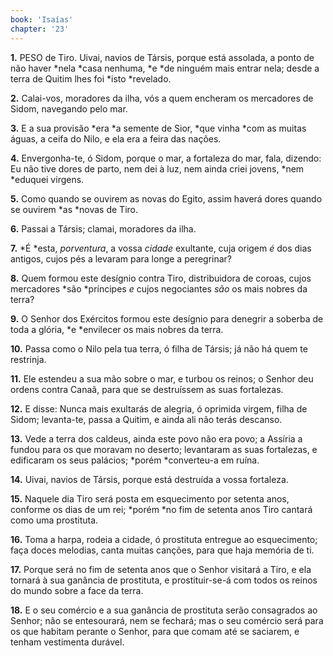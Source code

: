 ```yaml
---
book: 'Isaías'
chapter: '23'
---
```


**1.** PESO de Tiro. Uivai, navios de Társis, porque está assolada, a ponto de não haver *nela *casa nenhuma, *e *de ninguém mais entrar nela; desde a terra de Quitim lhes foi *isto *revelado.

**2.** Calai-vos, moradores da ilha, vós a quem encheram os mercadores de Sidom, navegando pelo mar.

**3.** E a sua provisão *era *a semente de Sior, *que vinha *com as muitas águas, a ceifa do Nilo, e ela era a feira das nações.

**4.** Envergonha-te, ó Sidom, porque o mar, a fortaleza do mar, fala, dizendo: Eu não tive dores de parto, nem dei à luz, nem ainda criei jovens, *nem *eduquei virgens.

**5.** Como quando se ouvirem as novas do Egito, assim haverá dores quando se ouvirem *as *novas de Tiro.

**6.** Passai a Társis; clamai, moradores da ilha.

**7.** *É *esta, *porventura*, a vossa *cidade* exultante, cuja origem *é* dos dias antigos, cujos pés a levaram para longe a peregrinar?

**8.** Quem formou este desígnio contra Tiro, distribuidora de coroas, cujos mercadores *são *príncipes *e* cujos negociantes *são* os mais nobres da terra?

**9.** O Senhor dos Exércitos formou este desígnio para denegrir a soberba de toda a glória, *e *envilecer os mais nobres da terra.

**10.** Passa como o Nilo pela tua terra, ó filha de Társis; já não há quem te restrinja.

**11.** Ele estendeu a sua mão sobre o mar, e turbou os reinos; o Senhor deu ordens contra Canaã, para que se destruíssem as suas fortalezas.

**12.** E disse: Nunca mais exultarás de alegria, ó oprimida virgem, filha de Sidom; levanta-te, passa a Quitim, e ainda ali não terás descanso.

**13.** Vede a terra dos caldeus, ainda este povo não era povo; a Assíria a fundou para os que moravam no deserto; levantaram as suas fortalezas, e edificaram os seus palácios; *porém *converteu-a em ruína.

**14.** Uivai, navios de Társis, porque está destruída a vossa fortaleza.

**15.** Naquele dia Tiro será posta em esquecimento por setenta anos, conforme os dias de um rei; *porém *no fim de setenta anos Tiro cantará como uma prostituta.

**16.** Toma a harpa, rodeia a cidade, ó prostituta entregue ao esquecimento; faça doces melodias, canta muitas canções, para que haja memória de ti.

**17.** Porque será no fim de setenta anos que o Senhor visitará a Tiro, e ela tornará à sua ganância de prostituta, e prostituir-se-á com todos os reinos do mundo sobre a face da terra.

**18.** E o seu comércio e a sua ganância de prostituta serão consagrados ao Senhor; não se entesourará, nem se fechará; mas o seu comércio será para os que habitam perante o Senhor, para que comam até se saciarem, e tenham vestimenta durável.